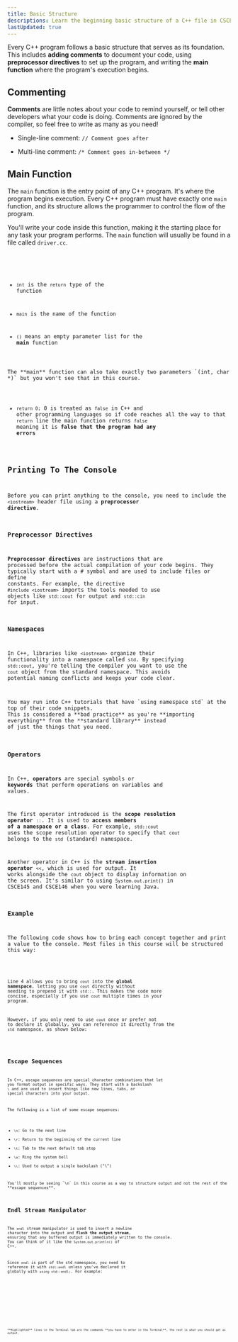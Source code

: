 ```yaml
---
title: Basic Structure
descriptions: Learn the beginning basic structure of a C++ file in CSCE240.
lastUpdated: true
---
```



Every C++ program follows a basic structure that serves as its foundation. 
This includes **adding comments** to document your code, using **preprocessor 
directives** to set up the program, and writing the **main function** where 
the program's execution begins. 

## Commenting

**Comments** are little notes about your code to remind yourself, or tell other 
developers what your code is doing. Comments are ignored by the compiler, so 
feel free to write as many as you need!

- Single-line comment: `// Comment goes after`

- Multi-line comment: `/* Comment goes in-between */`

## Main Function

The `main` function is the entry point of any C++ program. It's where the program begins 
execution. Every C++ program must have exactly one `main` function, and its structure 
allows the programmer to control the flow of the program. 

You'll write your code inside 
this function, making it the starting place for any task your program performs.
The `main` function will usually be found in a file called `driver.cc`.

<Code title="driver.cc" lang="cpp" code={code.main} />

- `int` is the `return` type of the function

- `main` is the name of the function

- `()` means an empty parameter list for the **main** function

<Aside>The **main** function can also take exactly two parameters `(int, char *)` but you won't see that in this course.</Aside>

- `return 0;` 0 is treated as `false` in C++ and other programming languages so if code reaches all the way to that `return` line 
the main function returns `false` meaning it is **false that the program had any errors**

## Printing To The Console

Before you can print anything to the console, you need to include the `<iostream>` header file using a **preprocessor directive**.

### Preprocessor Directives

**Preprocessor directives** are instructions that are processed before the actual 
compilation of your code begins. They typically start with a # symbol and are 
used to include files or define constants. For example, the directive `#include <iostream>` 
imports the tools needed to use objects like `std::cout` for output and 
`std::cin` for input.

### Namespaces

In C++, libraries like `<iostream>` organize their functionality into a namespace called `std`. 
By specifying `std::cout`, you're telling the compiler you want to use the `cout` object from the 
standard namespace. This avoids potential naming conflicts and keeps your code clear.

<Aside type="danger">
You may run into C++ tutorials that have `using namespace std` at the top of their code snippets. 
This is considered a **bad practice** as you're **importing everything** from the **standard library** instead 
of just the things that you need.
</Aside>

### Operators

In C++, **operators** are special symbols or **keywords** that perform operations on variables and values.

The first operator introduced is the **scope resolution operator** `::`. It is used to **access
members of a namespace or a class**. For example, `std::cout` uses the scope resolution operator 
to specify that `cout` belongs to the `std` (standard) namespace.

Another operator in C++ is the **stream insertion 
operator** `<<`, which is used for output. It works alongside the `cout` object to 
display information on the screen. It's similar to using `System.out.print()` in CSCE145 
and CSCE146 when you were learning Java.

### Example

The following code shows how to bring each concept together and print a value to the console. 
Most files in this course will be structured this way:

<Code title="driver.cc" lang="cpp" code={code.printing}/>

Line 4 allows you to bring `cout` into the **global namespace**, 
letting you use `cout` directly without needing to prepend it 
with `std::`. This makes the code more concise, especially if 
you use `cout` multiple times in your program.

However, if you only need to use `cout` once or prefer not to 
declare it globally, you can reference it directly from the 
`std` namespace, as shown below:

<Code title="driver.cc" lang="cpp" code={code.localCout}/>

## Escape Sequences

In C++, escape sequences are special character combinations that 
let you format output in specific ways. They start with a backslash `\` 
and are used to insert things like new lines, tabs, or special characters 
into your output.

The following is a list of some escape sequences:

- `\n`: Go to the next line
- `\r`: Return to the beginning of the current line
- `\t`: Tab to the next default tab stop
- `\a`: Ring the system bell
- `\\`: Used to output a single backslash ("\\")

<Aside>You'll mostly be seeing `\n` in this course as a way to structure output and not the rest of the **escape sequences**.</Aside>

## Endl Stream Manipulator

The `endl` stream manipulator is used to insert a newline character 
into the output and **flush the output stream**, ensuring that any 
buffered output is immediately written to the console. You can think 
of it like the `System.out.println()` of C++.

Since `endl` is part of the std namespace, you need to reference it with 
`std::endl` unless you've declared it globally with `using std::endl;`. For example:

<Tabs>

<TabItem label="Driver" icon="rocket">
    <Code title="driver.cc" lang="cpp" code={code.endl} />
</TabItem>

<TabItem label="Terminal" icon="laptop">
    <Code lang="bash" code={code.endlTerminal} mark={[1,2]} />
</TabItem>

</Tabs>

<Aside>**Highlighted** lines in the Terminal tab are the commands **you have to enter in the Terminal**, the rest is what you should get as output.</Aside>

